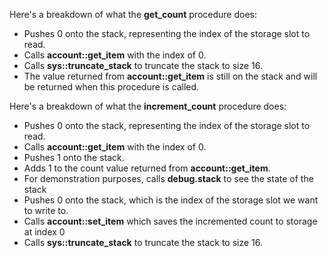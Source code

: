Here's a breakdown of what the **get_count** procedure does:

- Pushes 0 onto the stack, representing the index of the storage slot to read.
- Calls **account::get_item** with the index of 0.
- Calls **sys::truncate_stack** to truncate the stack to size 16.
- The value returned from **account::get_item** is still on the stack and will be returned when this procedure is called.

Here's a breakdown of what the **increment_count** procedure does:

- Pushes 0 onto the stack, representing the index of the storage slot to read.
- Calls **account::get_item** with the index of 0.
- Pushes 1 onto the stack.
- Adds 1 to the count value returned from **account::get_item**.
- For demonstration purposes, calls **debug.stack** to see the state of the stack
- Pushes 0 onto the stack, which is the index of the storage slot we want to write to.
- Calls **account::set_item** which saves the incremented count to storage at index 0
- Calls **sys::truncate_stack** to truncate the stack to size 16.
